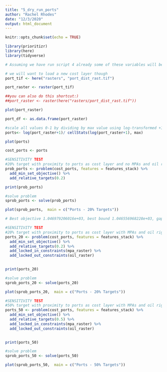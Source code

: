 ```yaml
---
title: "5_dry_run_ports"
author: "Rachel Rhodes"
date: "12/3/2020"
output: html_document
---
```


```r
knitr::opts_chunk$set(echo = TRUE)

library(prioritizr)
library(here)
library(tidyverse)
```

```r
# Assuming we have run script 4 already some of these variables will be in the environment

# we will want to load a new cost layer though
port_tif <- here("rasters", "port_dist_rast.tif")

port_raster <- raster(port_tif)

##you can also do this shortcut:) 
##port_raster <- raster(here("rasters/port_dist_rast.tif"))

plot(port_raster)

port_df <- as.data.frame(port_raster)

#scale all values 0-1 by dividing by max value using log-transformed +1 ports values (+1 so that zero values are transformed to zero not NA)
ports<- log(port_raster+1)/ cellStats(log(port_raster+1), max)

plot(ports)

cost_ports <- ports
```
```r
#SENSITIVITY TEST
#20% target with proximity to ports as cost layer and no MPAs and oil rigs
prob_ports <- problem(cost_ports, features = features_stack) %>%
  add_min_set_objective() %>%
  add_relative_targets(0.2)

print(prob_ports)

#solve problem
sprob_ports <- solve(prob_ports)

plot(sprob_ports,  main = c("Ports - 20% Targets"))

# Best objective 1.046979206016e+03, best bound 1.046556968228e+03, gap 0.0403%
```

```r

#SENSITIVITY TEST
#20% target with proximity to ports as cost layer with MPAs and oil rigs in
ports_20 <- problem(cost_ports, features = features_stack) %>%
  add_min_set_objective() %>%
  add_relative_targets(0.2) %>% 
  add_locked_in_constraints(mpa_raster) %>% 
  add_locked_out_constraints(oil_raster)
  

print(ports_20)

#solve problem
sprob_ports_20 <- solve(ports_20)

plot(sprob_ports_20,  main = c("Ports - 20% Targets"))

```

```r

#SENSITIVITY TEST
#50% target with proximity to ports as cost layer with MPAs and oil rigs in
ports_50 <- problem(cost_ports, features = features_stack) %>%
  add_min_set_objective() %>%
  add_relative_targets(0.5) %>% 
  add_locked_in_constraints(mpa_raster) %>% 
  add_locked_out_constraints(oil_raster)
  

print(ports_50)

#solve problem
sprob_ports_50 <- solve(ports_50)

plot(sprob_ports_50,  main = c("Ports - 50% Targets"))

```

